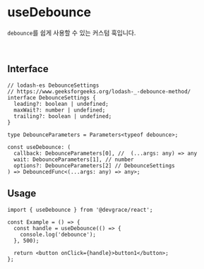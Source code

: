 # useDebounce

`debounce`를 쉽게 사용할 수 있는 커스텀 훅입니다.

<br />

## Interface
```tsx
// lodash-es DebounceSettings
// https://www.geeksforgeeks.org/lodash-_-debounce-method/
interface DebounceSettings {
  leading?: boolean | undefined;
  maxWait?: number | undefined;
  trailing?: boolean | undefined;
}

type DebounceParameters = Parameters<typeof debounce>;

const useDebounce: (
  callback: DebounceParameters[0], //  (...args: any) => any
  wait: DebounceParameters[1], // number
  options?: DebounceParameters[2] // DebounceSettings
) => DebouncedFunc<(...args: any) => any>;
```

## Usage

```tsx
import { useDebounce } from '@devgrace/react';

const Example = () => {
  const handle = useDebounce(() => {
    console.log('debounce');
  }, 500);

  return <button onClick={handle}>button1</button>;
};